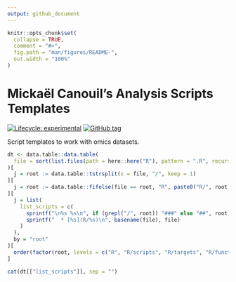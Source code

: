 ```yaml
---
output: github_document
---
```


<!-- README.md is generated from README.Rmd. Please edit that file -->

```r
knitr::opts_chunk$set(
  collapse = TRUE,
  comment = "#>",
  fig.path = "man/figures/README-",
  out.width = "100%"
)
```

# Mickaël Canouil's Analysis Scripts Templates

<!-- badges: start -->
[![Lifecycle:
experimental](https://img.shields.io/badge/lifecycle-experimental-orange.svg)](https://www.tidyverse.org/lifecycle/#experimental)
[![GitHub
tag](https://img.shields.io/github/tag/mcanouil/analysis_templates.svg?label=latest%20tag&include_prereleases)](https://github.com/mcanouil/analysis_templates)
<!-- badges: end -->

Script templates to work with omics datasets.

```r
dt <- data.table::data.table(
  file = sort(list.files(path = here::here("R"), pattern = ".R", recursive = TRUE))
)[
  j = root := data.table::tstrsplit(x = file, "/", keep = 1)
][
  j = root := data.table::fifelse(file == root, "R", paste0("R/", root))
][
  j = list(
    list_scripts = c(
      sprintf("\n%s %s\n", if (grepl("/", root)) "###" else "##", root),
      sprintf("  * [%s](R/%s)\n", basename(file), file)
    )
  ),
  by = "root"
][
  order(factor(root, levels = c("R", "R/scripts", "R/targets", "R/functions")))
]

cat(dt[["list_scripts"]], sep = "")
```


